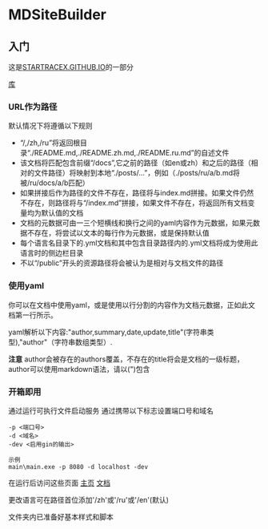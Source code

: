# MDSiteBuilder

## 入门

这是[STARTRACEX.GITHUB.IO](https://startracex.github.io/)的一部分

[库](https://github.com/STARTRACEX/MDSiteBuilder)

### URL作为路径

默认情况下将遵循以下规则

- “/,/zh,/ru”将返回根目录“./README.md,./README.zh.md,./README.ru.md”的自述文件
- 该文档将匹配包含前缀“/docs”,它之前的路径（如en或zh）和之后的路径（相对的文件路径）将映射到本地“./posts/...”，例如（./posts/ru/a/b.md将被/ru/docs/a/b匹配）
- 如果拼接后作为路径的文件不存在，路径将与index.md拼接。如果文件仍然不存在，则路径将与“/index.md”拼接，如果文件不存在，将返回所有文档变量均为默认值的文档
- 文档的元数据可由一三个短横线和换行之间的yaml内容作为元数据，如果元数据不存在，将尝试以文本的每行作为元数据，或是保持默认值
- 每个语言名目录下的.yml文档和其中包含目录路径内的.yml文档将成为使用此语言时的侧边栏目录
- 不以“/public”开头的资源路径将会被认为是相对与文档文件的路径


### 使用yaml

你可以在文档中使用yaml，或是使用以行分割的内容作为文档元数据，正如此文档第一行所示。

yaml解析以下内容:"author,summary,date,update,title"(字符串类型),"author"（字符串数组类型）.

**注意** author会被存在的authors覆盖，不存在的title将会是文档的一级标题，author可以使用markdown语法，请以(")包含

### 开箱即用

通过运行可执行文件启动服务
通过携带以下标志设置端口号和域名

```shell
-p <端口号>
-d <域名>
-dev <启用gin的输出>

示例
main\main.exe -p 8080 -d localhost -dev
```

在运行后访问这些页面
[主页](http:localhost:8080/)
[文档](http:localhost:8080/docs/)

更改语言可在路径首位添加'/zh'或'/ru'或'/en'(默认)

文件夹内已准备好基本样式和脚本